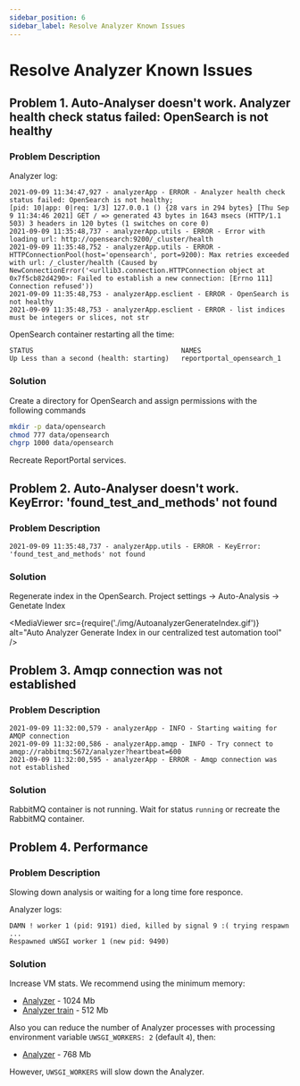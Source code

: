 ```yaml
---
sidebar_position: 6
sidebar_label: Resolve Analyzer Known Issues
---
```


# Resolve Analyzer Known Issues

## Problem 1. Auto-Analyser doesn't work. Analyzer health check status failed: OpenSearch is not healthy

### Problem Description

Analyzer log:

```
2021-09-09 11:34:47,927 - analyzerApp - ERROR - Analyzer health check status failed: OpenSearch is not healthy;
[pid: 10|app: 0|req: 1/3] 127.0.0.1 () {28 vars in 294 bytes} [Thu Sep  9 11:34:46 2021] GET / => generated 43 bytes in 1643 msecs (HTTP/1.1 503) 3 headers in 120 bytes (1 switches on core 0)
2021-09-09 11:35:48,737 - analyzerApp.utils - ERROR - Error with loading url: http://opensearch:9200/_cluster/health
2021-09-09 11:35:48,752 - analyzerApp.utils - ERROR - HTTPConnectionPool(host='opensearch', port=9200): Max retries exceeded with url: /_cluster/health (Caused by NewConnectionError('<urllib3.connection.HTTPConnection object at 0x7f5cb82d4290>: Failed to establish a new connection: [Errno 111] Connection refused'))
2021-09-09 11:35:48,753 - analyzerApp.esclient - ERROR - OpenSearch is not healthy
2021-09-09 11:35:48,753 - analyzerApp.esclient - ERROR - list indices must be integers or slices, not str
```

OpenSearch container restarting all the time:

```
STATUS                                     NAMES
Up Less than a second (health: starting)   reportportal_opensearch_1
```

### Solution

Create a directory for OpenSearch and assign permissions with the following commands

```bash
mkdir -p data/opensearch
chmod 777 data/opensearch
chgrp 1000 data/opensearch
```

Recreate ReportPortal services.

## Problem 2. Auto-Analyser doesn't work. KeyError: 'found_test_and_methods' not found

### Problem Description

```
2021-09-09 11:35:48,737 - analyzerApp.utils - ERROR - KeyError: 'found_test_and_methods' not found
```

### Solution

Regenerate index in the OpenSearch. Project settings -> Auto-Analysis -> Genetate Index

<MediaViewer src={require('./img/AutoanalyzerGenerateIndex.gif')} alt="Auto Analyzer Generate Index in our centralized test automation tool" />

## Problem 3. Amqp connection was not established

### Problem Description

```
2021-09-09 11:32:00,579 - analyzerApp - INFO - Starting waiting for AMQP connection
2021-09-09 11:32:00,586 - analyzerApp.amqp - INFO - Try connect to amqp://rabbitmq:5672/analyzer?heartbeat=600
2021-09-09 11:32:00,595 - analyzerApp - ERROR - Amqp connection was not established
```

### Solution

RabbitMQ container is not running. Wait for status `running` or recreate the RabbitMQ container.

## Problem 4. Performance

### Problem Description

Slowing down analysis or waiting for a long time fore responce.

Analyzer logs:

```
DAMN ! worker 1 (pid: 9191) died, killed by signal 9 :( trying respawn ...
Respawned uWSGI worker 1 (new pid: 9490)
```

### Solution

Increase VM stats. We recommend using the minimum memory:
* [Analyzer](https://github.com/reportportal/reportportal/blob/master/docker-compose.yml#L56) - 1024 Mb
* [Analyzer train](https://github.com/reportportal/reportportal/blob/master/docker-compose.yml#L69) - 512 Mb

Also you can reduce the number of Analyzer processes with processing environment variable `UWSGI_WORKERS: 2` (default `4`), then:
* [Analyzer](https://github.com/reportportal/reportportal/blob/master/docker-compose.yml#L56) - 768 Mb

However, `UWSGI_WORKERS` will slow down the Analyzer.
